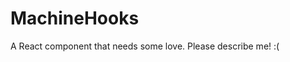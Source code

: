 
<Meta title="@flapjs/services/machine/MachineHooks"
    component={MachineHooks}/>

# MachineHooks

A React component that needs some love. Please describe me! :(

<Props of={MachineHooks}/>


